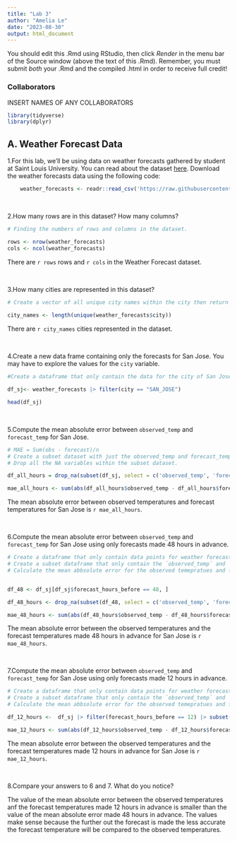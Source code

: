 ```yaml
---
title: "Lab 3"
author: "Amelia Le"
date: "2023-08-30"
output: html_document
---
```


You should edit this .Rmd using RStudio, then click *Render* in the menu bar of the Source window (above the text of this .Rmd). Remember, you must submit *both* your .Rmd and the compiled .html in order to receive full credit!

### Collaborators

INSERT NAMES OF ANY COLLABORATORS

```r
library(tidyverse)
library(dplyr)
```

## A. Weather Forecast Data

1.For this lab, we'll be using data on weather forecasts gathered by student at Saint Louis University. You can read about the dataset [here](https://github.com/rfordatascience/tidytuesday/tree/master/data/2022/2022-12-20). Download the weather forecasts data using the following code:

```r
    weather_forecasts <- readr::read_csv('https://raw.githubusercontent.com/rfordatascience/tidytuesday/master/data/2022/2022-12-20/weather_forecasts.csv')
```
<br>

2.How many rows are in this dataset? How many columns?

```r
# Finding the numbers of rows and columns in the dataset. 

rows <- nrow(weather_forecasts)
cols <- ncol(weather_forecasts)
```

There are `r rows` rows and `r cols` in the Weather Forecast dataset.

<br>

3.How many cities are represented in this dataset?

```r
# Create a vector of all unique city names within the city then return the length of the vector 
    
city_names <- length(unique(weather_forecasts$city))
```

There are `r city_names` cities represented in the dataset. 
    
<br>    
    
4.Create a new data frame containing only the forecasts for San Jose. You may have to explore the values for the `city` variable.

```r
#Create a dataframe that only contain the data for the city of San Jose.  

df_sj<- weather_forecasts |> filter(city == "SAN_JOSE")    

head(df_sj)
```

<br>

5.Compute the mean absolute error between `observed_temp` and `forecast_temp` for San Jose.

```r
# MAE = Sum(obs - forecast)/n
# Create a subset dataset with just the observed_temp and forecast_temp columns
# Drop all the NA variables within the subset dataset. 

df_all_hours = drop_na(subset(df_sj, select = c('observed_temp', 'forecast_temp')))

mae_all_hours <- sum(abs(df_all_hours$observed_temp - df_all_hours$forecast_temp))/length(df_all_hours$observed_temp)

```
The mean absolute error between observed temperatures and forecast temperatures for San Jose is `r mae_all_hours`.

<br>
    
6.Compute the mean absolute error between `observed_temp` and `forecast_temp` for San Jose using only forecasts made 48 hours in advance.

```r
# Create a dataframe that only contain data points for weather forecasts made 48 hours in advance. 
# Create a subset dataframe that only contain the `observed_temp` and `forecast_temp` columns and drop all the NA variables
# Calculate the mean abbsolute error for the observed temepratues and forecasted temperatues


df_48 <- df_sj[df_sj$forecast_hours_before == 48, ]

df_48_hours <- drop_na(subset(df_48, select = c('observed_temp', 'forecast_temp')))

mae_48_hours <- sum(abs(df_48_hours$observed_temp - df_48_hours$forecast_temp))/length(df_48_hours$observed_temp)    

```

The mean absolute error between the observed temperatures and the forecast temperatures made 48 hours in advance for San Jose is `r mae_48_hours`.

<br>

7.Compute the mean absolute error between `observed_temp` and `forecast_temp` for San Jose using only forecasts made 12 hours in advance.

```r
# Create a dataframe that only contain data points for weather forecasts made 12 hours in advance. 
# Create a subset dataframe that only contain the `observed_temp` and `forecast_temp` columns and drop all the NA variables
# Calculate the mean abbsolute error for the observed temepratues and forecasted temperatues

df_12_hours <-  df_sj |> filter(forecast_hours_before == 12) |> subset( select = c('observed_temp', 'forecast_temp')) |> drop_na()

mae_12_hours <- sum(abs(df_12_hours$observed_temp - df_12_hours$forecast_temp))/length(df_12_hours$observed_temp)    
```

The mean absolute error between the observed temperatures and the forecast temperatures made 12 hours in advance for San Jose is `r mae_12_hours`.

<br>

8.Compare your answers to 6 and 7. What do you notice? 

The value of the mean absolute error between the observed temperatures anf the forecast temperatures made 12 hours in advance is smaller than the value of the mean absolute error made 48 hours in advance. The values make sense because the further out the forecast is made the less accurate the forecast temperature will be compared to the observed temperatures. 




